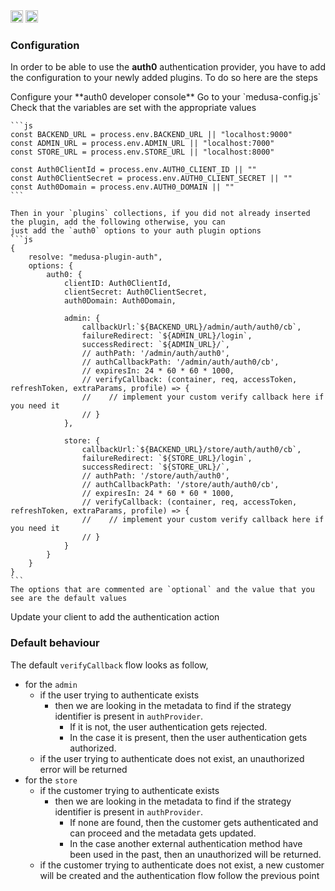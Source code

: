 <div style={{display: "flex", marginTop: "1rem"}}>
    <a style={{display: "inline"}} href="https://www.npmjs.com/package/medusa-plugin-auth"><img alt="NPM Version" src="https://img.shields.io/npm/v/medusa-plugin-auth.svg" height="20"/></a>
    <a style={{display: "inline", marginLeft: "0.5rem"}} href="https://github.com/adrien2p/medusa-plugins/tree/main/packages/medusa-plugin-auth"><img alt="NPM Version" src="https://img.shields.io/badge/github-%23121011.svg?style=Flat-square&logo=github&logoColor=white" height="20"/></a>
</div>

### Configuration

In order to be able to use the **auth0** authentication provider, you have to add the configuration to your
newly added plugins. To do so here are the steps

<CircleStep index={1}>
    Configure your **auth0 developer console**
</CircleStep>

<CircleStep index={2}>
    Go to your `medusa-config.js`
</CircleStep>

<CircleStep index={3}>
    Check that the variables are set with the appropriate values

    ```js
    const BACKEND_URL = process.env.BACKEND_URL || "localhost:9000"
    const ADMIN_URL = process.env.ADMIN_URL || "localhost:7000"
    const STORE_URL = process.env.STORE_URL || "localhost:8000"

    const Auth0ClientId = process.env.AUTH0_CLIENT_ID || ""
    const Auth0ClientSecret = process.env.AUTH0_CLIENT_SECRET || ""
    const Auth0Domain = process.env.AUTH0_DOMAIN || ""
    ```

    Then in your `plugins` collections, if you did not already inserted the plugin, add the following otherwise, you can
    just add the `auth0` options to your auth plugin options
    ```js
    {
        resolve: "medusa-plugin-auth",
        options: {
            auth0: {
                clientID: Auth0ClientId,
                clientSecret: Auth0ClientSecret,
                auth0Domain: Auth0Domain,

                admin: {
                    callbackUrl:`${BACKEND_URL}/admin/auth/auth0/cb`,
                    failureRedirect: `${ADMIN_URL}/login`,
                    successRedirect: `${ADMIN_URL}/`,
                    // authPath: '/admin/auth/auth0',
                    // authCallbackPath: '/admin/auth/auth0/cb',
                    // expiresIn: 24 * 60 * 60 * 1000,
                    // verifyCallback: (container, req, accessToken, refreshToken, extraParams, profile) => {
                    //    // implement your custom verify callback here if you need it
                    // }
                },

                store: {
                    callbackUrl:`${BACKEND_URL}/store/auth/auth0/cb`,
                    failureRedirect: `${STORE_URL}/login`,
                    successRedirect: `${STORE_URL}/`,
                    // authPath: '/store/auth/auth0',
                    // authCallbackPath: '/store/auth/auth0/cb',
                    // expiresIn: 24 * 60 * 60 * 1000,
                    // verifyCallback: (container, req, accessToken, refreshToken, extraParams, profile) => {
                    //    // implement your custom verify callback here if you need it
                    // }
                }
            }
        }
    }
    ```
    The options that are commented are `optional` and the value that you see are the default values
</CircleStep>

<CircleStep index={4}>
    Update your client to add the authentication action
</CircleStep>

### Default behaviour

The default `verifyCallback` flow looks as follow,
- for the `admin`
    - if the user trying to authenticate exists
        - then we are looking in the metadata to find if the strategy identifier is present in `authProvider`.
          - If it is not, the user authentication gets rejected.
          - In the case it is present, then the user authentication gets authorized.
   - if the user trying to authenticate does not exist, an unauthorized error will be returned
- for the `store`
    - if the customer trying to authenticate exists
        - then we are looking in the metadata to find if the strategy identifier is present in `authProvider`.
          - If none are found, then the customer gets authenticated and can proceed and the metadata gets updated.
          - In the case another external authentication method have been used in the past, then an unauthorized
          will be returned.
   - if the customer trying to authenticate does not exist, a new customer will be created and the authentication
     flow follow the previous point